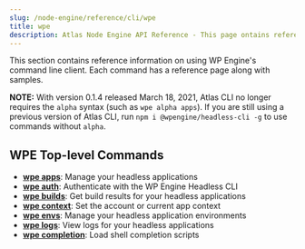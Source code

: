 ```yaml
---
slug: /node-engine/reference/cli/wpe
title: wpe
description: Atlas Node Engine API Reference - This page ontains reference information on using WP Engine's command line client. Each command has a reference page along with samples.
---
```


This section contains reference information on using WP Engine's command line client. Each command has a reference page along with samples.

**NOTE:** With version 0.1.4 released March 18, 2021, Atlas CLI no longer requires the `alpha` syntax (such as `wpe alpha apps`). If you are still using a previous version of Atlas CLI, run `npm i @wpengine/headless-cli -g` to use commands without `alpha`.

## WPE Top-level Commands

- [**wpe apps**](./wpe/apps): Manage your headless applications
- [**wpe auth**](./wpe/auth): Authenticate with the WP Engine Headless CLI
- [**wpe builds**](./wpe/builds): Get build results for your headless applications
- [**wpe context**](./wpe/context): Set the account or current app context
- [**wpe envs**](./wpe/envs): Manage your headless application environments
- [**wpe logs**](./wpe/logs): View logs for your headless applications
- [**wpe completion**](./wpe/completion): Load shell completion scripts
